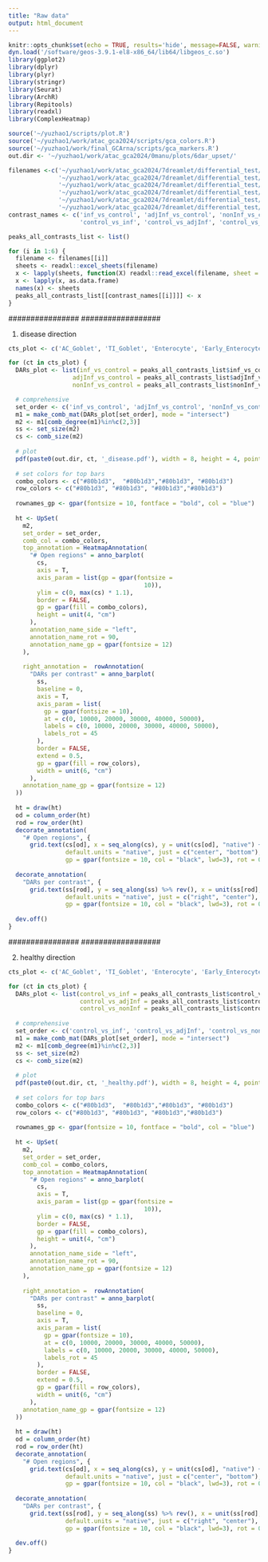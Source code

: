 ```yaml
---
title: "Raw data"
output: html_document
---
```


```r
knitr::opts_chunk$set(echo = TRUE, results='hide', message=FALSE, warning=FALSE, fig.height = 7, fig.width = 7)
dyn.load('/software/geos-3.9.1-el8-x86_64/lib64/libgeos_c.so')
library(ggplot2)
library(dplyr)
library(plyr)
library(stringr)
library(Seurat)
library(ArchR)
library(Repitools)
library(readxl)  
library(ComplexHeatmap)

source('~/yuzhao1/scripts/plot.R')
source('~/yuzhao1/work/atac_gca2024/scripts/gca_colors.R')
source('~/yuzhao1/work/final_GCArna/scripts/gca_markers.R')
out.dir <- '~/yuzhao1/work/atac_gca2024/0manu/plots/6dar_upset/'
```

```r
filenames <-c('~/yuzhao1/work/atac_gca2024/7dreamlet/differential_test/peaks_inf_vs_control_allCelltypes_FC05_adjP01.xlsx',
              '~/yuzhao1/work/atac_gca2024/7dreamlet/differential_test/peaks_adjInf_vs_control_allCelltypes_FC05_adjP01.xlsx',
              '~/yuzhao1/work/atac_gca2024/7dreamlet/differential_test/peaks_nonInf_vs_control_allCelltypes_FC05_adjP01.xlsx',
              '~/yuzhao1/work/atac_gca2024/7dreamlet/differential_test/peaks_control_vs_inf_allCelltypes_FC05_adjP01.xlsx',
              '~/yuzhao1/work/atac_gca2024/7dreamlet/differential_test/peaks_control_vs_adjInf_allCelltypes_FC05_adjP01.xlsx',
              '~/yuzhao1/work/atac_gca2024/7dreamlet/differential_test/peaks_control_vs_nonInf_allCelltypes_FC05_adjP01.xlsx')
contrast_names <- c('inf_vs_control', 'adjInf_vs_control', 'nonInf_vs_control',
                    'control_vs_inf', 'control_vs_adjInf', 'control_vs_nonInf') 

peaks_all_contrasts_list <- list()

for (i in 1:6) {
  filename <- filenames[[i]]
  sheets <- readxl::excel_sheets(filename)
  x <- lapply(sheets, function(X) readxl::read_excel(filename, sheet = X, col_names = F))
  x <- lapply(x, as.data.frame)
  names(x) <- sheets
  peaks_all_contrasts_list[[contrast_names[[i]]]] <- x
}
```


##################  ################ ##################  ################
1. disease direction

```r
cts_plot <- c('AC_Goblet', 'TI_Goblet', 'Enterocyte', 'Early_Enterocyte', 'Colonocyte', 'Early_Colonocyte')

for (ct in cts_plot) {
  DARs_plot <- list(inf_vs_control = peaks_all_contrasts_list$inf_vs_control[[ct]][[1]],
                  adjInf_vs_control = peaks_all_contrasts_list$adjInf_vs_control[[ct]][[1]],
                  nonInf_vs_control = peaks_all_contrasts_list$nonInf_vs_control[[ct]][[1]])

  # comprehensive
  set_order <- c('inf_vs_control', 'adjInf_vs_control', 'nonInf_vs_control')
  m1 = make_comb_mat(DARs_plot[set_order], mode = "intersect")
  m2 <- m1[comb_degree(m1)%in%c(2,3)]
  ss <- set_size(m2)
  cs <- comb_size(m2)
  
  # plot
  pdf(paste0(out.dir, ct, '_disease.pdf'), width = 8, height = 4, pointsize = 1)
  
  # set colors for top bars
  combo_colors <- c("#80b1d3",  "#80b1d3","#80b1d3", "#80b1d3")
  row_colors <- c("#80b1d3", "#80b1d3", "#80b1d3","#80b1d3")
  
  rownames_gp <- gpar(fontsize = 10, fontface = "bold", col = "blue")
  
  ht <- UpSet(
    m2,
    set_order = set_order,
    comb_col = combo_colors,
    top_annotation = HeatmapAnnotation(
      "# Open regions" = anno_barplot(
        cs,
        axis = T,
        axis_param = list(gp = gpar(fontsize =
                                      10)),
        ylim = c(0, max(cs) * 1.1),
        border = FALSE,
        gp = gpar(fill = combo_colors),
        height = unit(4, "cm")
      ),
      annotation_name_side = "left",
      annotation_name_rot = 90,
      annotation_name_gp = gpar(fontsize = 12)
    ),
    
    right_annotation =  rowAnnotation(
      "DARs per contrast" = anno_barplot(
        ss,
        baseline = 0,
        axis = T,
        axis_param = list(
          gp = gpar(fontsize = 10),
          at = c(0, 10000, 20000, 30000, 40000, 50000),
          labels = c(0, 10000, 20000, 30000, 40000, 50000),
          labels_rot = 45
        ),
        border = FALSE,
        extend = 0.5,
        gp = gpar(fill = row_colors),
        width = unit(6, "cm")
      ),
    annotation_name_gp = gpar(fontsize = 12)
  ))
  
  ht = draw(ht)
  od = column_order(ht)
  rod = row_order(ht)
  decorate_annotation(
    "# Open regions", {
      grid.text(cs[od], x = seq_along(cs), y = unit(cs[od], "native") + unit(2, "pt"),
                default.units = "native", just = c("center", "bottom"),
                gp = gpar(fontsize = 10, col = "black", lwd=3), rot = 0)})
  
  decorate_annotation(
    "DARs per contrast", {
      grid.text(ss[rod], y = seq_along(ss) %>% rev(), x = unit(ss[rod], "native") + unit(1, "cm"),
                default.units = "native", just = c("right", "center"),
                gp = gpar(fontsize = 10, col = "black", lwd=3), rot = 0)})
  
  dev.off()
}
```



##################  ################ ##################  ################
2. healthy direction

```r
cts_plot <- c('AC_Goblet', 'TI_Goblet', 'Enterocyte', 'Early_Enterocyte', 'Colonocyte', 'Early_Colonocyte')

for (ct in cts_plot) {
  DARs_plot <- list(control_vs_inf = peaks_all_contrasts_list$control_vs_inf[[ct]][[1]],
                    control_vs_adjInf = peaks_all_contrasts_list$control_vs_adjInf[[ct]][[1]],
                    control_vs_nonInf = peaks_all_contrasts_list$control_vs_nonInf[[ct]][[1]])
  
  # comprehensive
  set_order <- c('control_vs_inf', 'control_vs_adjInf', 'control_vs_nonInf')
  m1 = make_comb_mat(DARs_plot[set_order], mode = "intersect")
  m2 <- m1[comb_degree(m1)%in%c(2,3)]
  ss <- set_size(m2)
  cs <- comb_size(m2)
  
  # plot
  pdf(paste0(out.dir, ct, '_healthy.pdf'), width = 8, height = 4, pointsize = 1)
  
  # set colors for top bars
  combo_colors <- c("#80b1d3",  "#80b1d3","#80b1d3", "#80b1d3")
  row_colors <- c("#80b1d3", "#80b1d3", "#80b1d3","#80b1d3")
  
  rownames_gp <- gpar(fontsize = 10, fontface = "bold", col = "blue")
  
  ht <- UpSet(
    m2,
    set_order = set_order,
    comb_col = combo_colors,
    top_annotation = HeatmapAnnotation(
      "# Open regions" = anno_barplot(
        cs,
        axis = T,
        axis_param = list(gp = gpar(fontsize =
                                      10)),
        ylim = c(0, max(cs) * 1.1),
        border = FALSE,
        gp = gpar(fill = combo_colors),
        height = unit(4, "cm")
      ),
      annotation_name_side = "left",
      annotation_name_rot = 90,
      annotation_name_gp = gpar(fontsize = 12)
    ),
    
    right_annotation =  rowAnnotation(
      "DARs per contrast" = anno_barplot(
        ss,
        baseline = 0,
        axis = T,
        axis_param = list(
          gp = gpar(fontsize = 10),
          at = c(0, 10000, 20000, 30000, 40000, 50000),
          labels = c(0, 10000, 20000, 30000, 40000, 50000),
          labels_rot = 45
        ),
        border = FALSE,
        extend = 0.5,
        gp = gpar(fill = row_colors),
        width = unit(6, "cm")
      ),
    annotation_name_gp = gpar(fontsize = 12)
  ))
  
  ht = draw(ht)
  od = column_order(ht)
  rod = row_order(ht)
  decorate_annotation(
    "# Open regions", {
      grid.text(cs[od], x = seq_along(cs), y = unit(cs[od], "native") + unit(2, "pt"),
                default.units = "native", just = c("center", "bottom"),
                gp = gpar(fontsize = 10, col = "black", lwd=3), rot = 0)})
  
  decorate_annotation(
    "DARs per contrast", {
      grid.text(ss[rod], y = seq_along(ss) %>% rev(), x = unit(ss[rod], "native") + unit(1, "cm"),
                default.units = "native", just = c("right", "center"),
                gp = gpar(fontsize = 10, col = "black", lwd=3), rot = 0)})
  
  dev.off()
}
```















